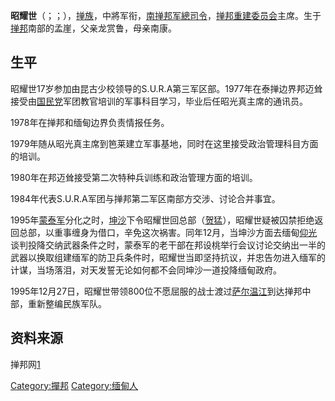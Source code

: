 {{Infobox military person
| name          = 昭耀世
| birth_date    = {{birth year and age|1959}}
| birth_place   = {{MMR-1948}}[[掸邦|掸邦]][[臘戍縣|臘戍縣]][[孟崖镇|孟崖镇]]
| death_date    = 
| death_place   = 
| nationality   = {{RUM}}
| image         = Yawd Serk.jpg
| caption       = 昭耀世在[[掸邦重建委员会|RCSS]]記者會上接受採訪，攝於2017年9月
| nickname      = 
| allegiance    = [[File:SSA-S.svg|22px]] [[南掸邦军|南掸邦军]]
| serviceyears  = {{Start date|1996}}–{{End date|2014}}
| rank          = [[中將|中將]]
| commands      = 
| unit          = 
| battles       = [[缅甸内战|缅甸内战]]
| laterwork     = [[掸邦重建委员会|掸邦重建委员会]]主席
}}

'''昭耀世'''（{{lang-shn|ယွတ်ႈသိုၵ်း}}；{{lang-my|ရွက်ဆစ်}}；{{bd|1959年|}}），[[掸族|掸族]]，中將军衔，[[南掸邦军|南掸邦军]][[總司令|總司令]]，[[掸邦重建委员会|掸邦重建委员会]]主席。生于[[掸邦|掸邦]]南部的孟崖，父亲龙赏鲁，母亲南康。

== 生平 ==
昭耀世17岁参加由昆古少校领导的S.U.R.A第三军区部。1977年在泰掸边界邦迈耸接受由[[国民党|国民党]]军团教官培训的军事科目学习，毕业后任昭光真主席的通讯员。

1978年在掸邦和缅甸边界负责情报任务。

1979年随从昭光真主席到笆莱建立军事基地，同时在这里接受政治管理科目方面的培训。

1980年在邦迈耸接受第二次特种兵训练和政治管理方面的培训。

1984年代表S.U.R.A军团与掸邦第二军区南部方交涉、讨论合并事宜。

1995年[[蒙泰军|蒙泰军]]分化之时，[[坤沙|坤沙]]下令昭耀世回总部（[[贺猛|贺猛]]），昭耀世疑被囚禁拒绝返回总部，以重事缠身为借口，辛免这次祸害。同年12月，当坤沙方面去缅甸[[仰光|仰光]]谈判投降交纳武器条件之时，蒙泰军的老干部在邦设桃举行会议讨论交纳出一半的武器以换取组建缅军的防卫兵条件时，昭耀世当即坚持抗议，并忠告勿进入缅军的计谋，当场落泪，对天发誓无论如何都不会同坤沙一道投降缅甸政府。

1995年12月27日，昭耀世带领800位不愿屈服的战士渡过[[萨尔温江|萨尔温江]]到达掸邦中部，重新整编民族军队。

== 资料来源 ==
掸邦网[http://panglong.org] {{Wayback|url=http://panglong.org/ |date=20190723150047 }}

[[Category:撣邦|Category:撣邦]]
[[Category:缅甸人|Category:缅甸人]]